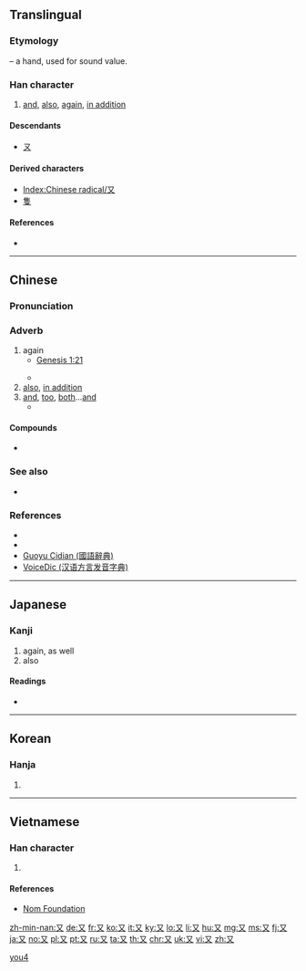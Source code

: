 {{also|ヌ|ﾇ|ㄡ|攵|文|𠬠}}
==Translingual==
{{stroke order|strokes=2}}
{{stroke order|type=animate}}

===Etymology===
{{Han etyl}}
{{liushu|p}} – a hand, used for sound value.

===Han character===
{{Han char|rn=29|rad=又|as=00|sn=2|four=17400|canj=NK}}

# [[and]], [[also]], [[again]], [[in addition]]

====Descendants====
* [[ㄡ]]

====Derived characters====
* [[Index:Chinese radical/又]]
* [[隻]]

====References====
* {{Han ref|kx=0164.430|dkj=03115|dj=0374.140|hdz=10390.010|uh=53C8|ud=21448|bh=A453|bd=42067}}

----

==Chinese==
{{zh-forms}}

===Pronunciation===
{{zh-pron
|m=yòu
|c=jau6
|h=pfs=yu
|mn=iū
|w=
|mc=y
|oc=y
|ma=zh-yòu.ogg
|cat=conj,adv
}}

===Adverb===
{{zh-adv}}

# again
#* [http://wordproject.org/multi/bi_en_cn_py.htm Genesis 1:21]
#*: {{zh-x|神 就 造 出 大 魚 和 水 中 所 滋生 各樣 有 生命 的 動物，各 從 其 類。'''又''' 造 出 各樣 飛鳥，各 從 其 類。神 看 著[着]{zhuó} 是 好{hǎo} 的。|And God created great whales, and every living creature that moveth, which the waters brought forth abundantly, after their kind, and every winged fowl after his kind: and God saw that it was good.}}
#* {{zh-x|又 下雨 了!|It's raining again!}}
# [[also]], [[in addition]]
# [[and]], [[too]], {{qualifier|when repeated}} [[both]]...[[and]]
#* {{zh-x|我 又 餓 又 渴。|I am hungry and thirsty.}}

====Compounds====
* {{zh-l|又好笑，又好氣}}

===See also===
* {{sense|again}} {{zh-l|再}}

===References===
* {{R:cedict}}
* {{cite-web
|url=http://tatoeba.org/eng/sentences/search?query=%E5%8F%88&from=cmn&to=und
|title=Sentences with 又
|work=Tatoeba
|accessdate=2014-02-24}}
* [http://140.111.34.46/cgi-bin/dict/GetContent.cgi?Database=dict&DocNum=148095&GraphicWord=yes&QueryString=%A4S Guoyu Cidian (國語辭典)]
* [http://cn.voicedic.com/ VoiceDic (汉语方言发音字典)]

{{zh-cat|Beginning}}

----

==Japanese==

===Kanji===
{{ja-kanji|grade=7|rs=又00}}

# again, as well
# also

====Readings====
* {{ja-readings|goon=[[う]] (u)|kanon=[[ゆう]] (yū)|kun=[[また]] (mata)}}

----

==Korean==

===Hanja===
{{ko-hanja|hangeul=우|rv=u|mr=u}}

# {{defn|lang=ko|sort=又00}}

----

==Vietnamese==

===Han character===
{{vi-hantu|[[hựu]], [[lại]]|rs=又00}}

# {{defn|lang=vi|sort=又00}}

====References====
* [http://nomfoundation.org/common/nom_details.php?codepoint=53c8 Nom Foundation]

[[Category:CJKV radicals| ]]
[[Category:Beginning Mandarin|you4]]

[[zh-min-nan:又]]
[[de:又]]
[[fr:又]]
[[ko:又]]
[[it:又]]
[[ky:又]]
[[lo:又]]
[[li:又]]
[[hu:又]]
[[mg:又]]
[[ms:又]]
[[fj:又]]
[[ja:又]]
[[no:又]]
[[pl:又]]
[[pt:又]]
[[ru:又]]
[[ta:又]]
[[th:又]]
[[chr:又]]
[[uk:又]]
[[vi:又]]
[[zh:又]]